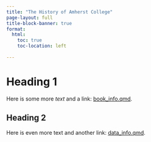 ```yaml
---
title: "The History of Amherst College"
page-layout: full
title-block-banner: true
format:
  html:
    toc: true
    toc-location: left
    
---
```


# Heading 1
Here is some more *text* and a link: [book_info.qmd](book_info.qmd). 

## Heading 2

Here is even more text and another link: [data_info.qmd](data_info.qmd).